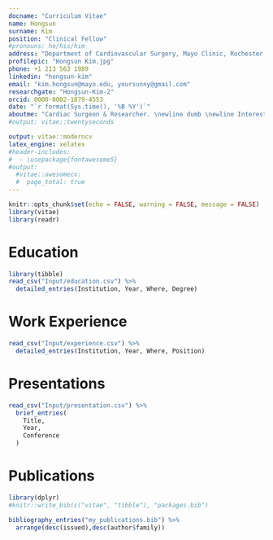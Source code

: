 ```yaml
---
docname: "Curriculum Vitae"
name: Hongsun
surname: Kim
position: "Clinical Fellow"
#pronouns: he/his/him
address: "Department of Cardiovascular Surgery, Mayo Clinic, Rochester, MN"
profilepic: "Hongsun Kim.jpg"
phone: +1 213 563 1989
linkedin: "hongsun-kim"
email: "kim.hongsun@mayo.edu, yoursunny@gmail.com"
researchgate: "Hongsun-Kim-2"
orcid: 0000-0002-1879-4553
date: "`r format(Sys.time(), '%B %Y')`"
aboutme: "Cardiac Surgeon & Researcher. \newline dumb \newline Interest in Aortic surgery & Thoracic transplantation"
#output: vitae::twentyseconds

output: vitae::moderncv
latex_engine: xelatex
#header-includes:
#  - \usepackage{fontawesome5}
#output:
  #vitae::awesomecv:
  #  page_total: true
---
```


```r
knitr::opts_chunk$set(echo = FALSE, warning = FALSE, message = FALSE)
library(vitae)
library(readr)
```


# Education

```r
library(tibble)
read_csv("Input/education.csv") %>% 
  detailed_entries(Institution, Year, Where, Degree)
```

# Work Experience

```r
read_csv("Input/experience.csv") %>% 
  detailed_entries(Institution, Year, Where, Position)
```

# Presentations
```r
read_csv("Input/presentation.csv") %>% 
  brief_entries(
    Title,
    Year,
    Conference
  )
```

# Publications

```r
library(dplyr)
#knitr::write_bib(c("vitae", "tibble"), "packages.bib")

bibliography_entries("my_publications.bib") %>%
  arrange(desc(issued),desc(author$family))
```

